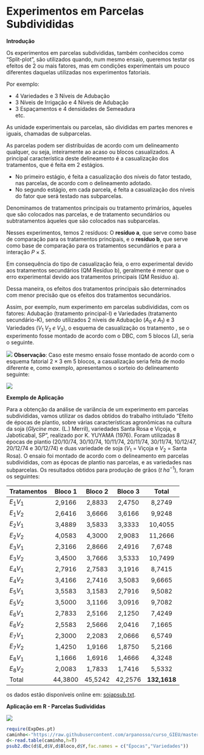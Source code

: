 # Experimentos em Parcelas Subdivididas

**Introdução**

Os experimentos em parcelas subdivididas, também conhecidos como "Split-plot", são utilizados quando, num mesmo ensaio, queremos testar os efeitos de 2 ou mais fatores, mas em condições experimentais um pouco diferentes daquelas utilizadas nos experimentos fatoriais.

Por exemplo: 

  * 4 Variedades e 3 Níveis de Adubação  
  * 3 Níveis de Irrigação e 4 Níveis de Adubação  
  * 3 Espaçamentos e 4 densidades de Semeadura  
  etc.  
      
As unidade experimentais ou parcelas, são divididas em partes menores e iguais, chamadas de subparcelas. 

As parcelas podem ser distribuídas de acordo com um delineamento qualquer, ou seja, inteiramente ao acaso ou blocos casualizados. A principal característica deste delineamento é a casualização dos tratamentos, que é feita em 2 estágios.

  * No primeiro estágio, é feita a casualização dos níveis do fator testado, nas parcelas, de acordo com o delineamento adotado.
  * No segundo estágio, em cada parcela, é feita a casualização dos níveis do fator que será testado nas subparcelas.
  
  Denominamos de tratamentos principais ou tratamento primários, àqueles que são colocados nas parcelas, e de tratamento secundários ou subtratamentos àqueles que são colocados nas subparcelas.
  
  Nesses experimentos, temos 2 resíduos: O **resíduo a**, que serve como base de comparação para os tratamentos principais, e o **resíduo b**, que serve como base de comparação para os tratamentos secundários e para a interação $P \times S$.
  
  Em consequência do tipo de casualização feia, o erro experimental devido aos tratamentos secundários (QM Resíduo b), geralmente é menor que o erro experimental devido aos tratamentos principais (QM Resíduo a).
  
  Dessa maneira, os efeitos dos tratamentos principais são determinados com menor precisão que os efeitos dos tratamentos secundários.
  
  Assim, por exemplo, num experimento em parcelas subdivididas, com os fatores: Adubação (tratamento principal-I) e Variedades (tratamento secundário-K), sendo utilizados 2 níveis de Adubação ($A_0\; e\; A_1$) e 3 Variedades ($V_1\;V_2\;e\; V_3$), o esquema de casualização os tratamento , se o experimento fosse montado de acordo com o DBC, com 5 blocos (J), seria o seguinte.

![](psub1.png)
**Observação**: Caso este mesmo ensaio fosse montado de acordo com o esquema fatorial $2 \times 3$ em 5 blocos, a casualização seria feita de modo diferente e, como exemplo, apresentamos o sorteio do delineamento seguinte:

![](fat1.png)

**Exemplo de Aplicação**

Para a obtenção da análise de variância de um experimento em parcelas subdivididas, vamos utilizar os dados obtidos do trabalho intitulado "Efeito de épocas de plantio, sobre várias características agronômicas na cultura da soja (*Glycine max*. (L.) Merril), variedades Santa Rosa e Viçoja, e Jaboticabal, SP", realizado por K. YUYAMA (1976). Foram utilizadas 8 épocas de plantio (20/10/74, 30/10/74, 10/11/74, 20/11/74, 30/11/74, 10/12/47, 20/12/74 e 30/12/74) e duas variedade de soja ($V_1$ = Viçoja e $V_2$ = Santa Rosa). O ensaio foi montado de acordo com o delineamento em parcelas subdivididas, com as épocas de plantio nas parcelas, e as variedades nas subparcelas. Os resultados obtidos para produção de grãos ($t\;ha^{-1}$), foram os seguintes:

|Tratamentos|Bloco 1|Bloco 2|Bloco 3|Total|
|:---|:---:|:---:|:---:|:---:|
|$E_1V_1$|2,9166|2,8833|2,4750|8,2749|
|$E_1V_2$|2,6416|3,6666|3,6166|9,9248|
|$E_2V_1$|3,4889|3,5833|3,3333|10,4055|
|$E_2V_2$|4,0583|4,3000|2,9083|11,2666|
|$E_3V_1$|2,3166|2,8666|2,4916|7,6748|
|$E_3V_2$|3,4500|3,7666|3,5333|10,7499|
|$E_4V_1$|2,7916|2,7583|3,1916|8,7415|
|$E_4V_2$|3,4166|2,7416|3,5083|9,6665|
|$E_5V_1$|3,5583|3,1583|2,7916|9,5082|
|$E_5V_2$|3,5000|3,1166|3,0916|9,7082|
|$E_6V_1$|2,7833|2,5166|2,1250|7,4249|
|$E_6V_2$|2,5583|2,5666|2,0416|7,1665|
|$E_7V_1$|2,3000|2,2083|2,0666|6,5749|
|$E_7V_2$|1,4250|1,9166|1,8750|5,2166|
|$E_8V_1$|1,1666|1,6916|1,4666|4,3248|
|$E_8V_2$|2,0083|1,7833|1,7416|5,5332|
|Total|44,3800|45,5242|42,2576|**132,1618**|

os dados estão disponíveis online em: [sojapsub.txt](https://raw.githubusercontent.com/arpanosso/curso_GIEU/master/dados/sojapsub.txt).

**Aplicação em R - Parcelas Sudivididas**

![](R.png)
```r
require(ExpDes.pt)
caminho<-"https://raw.githubusercontent.com/arpanosso/curso_GIEU/master/dados/sojapsub.txt"
d<-read.table(caminho,h=T)
psub2.dbc(d$E,d$V,d$Bloco,d$Y,fac.names = c("Épocas","Variedades"))
```


